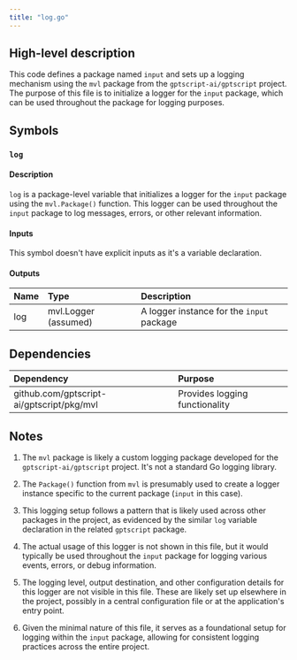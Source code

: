 ```yaml
---
title: "log.go"
---
```


## High-level description
This code defines a package named `input` and sets up a logging mechanism using the `mvl` package from the `gptscript-ai/gptscript` project. The purpose of this file is to initialize a logger for the `input` package, which can be used throughout the package for logging purposes.

## Symbols

### `log`
#### Description
`log` is a package-level variable that initializes a logger for the `input` package using the `mvl.Package()` function. This logger can be used throughout the `input` package to log messages, errors, or other relevant information.

#### Inputs
This symbol doesn't have explicit inputs as it's a variable declaration.

#### Outputs
| Name | Type | Description |
|:-----|:-----|:------------|
| log | mvl.Logger (assumed) | A logger instance for the `input` package |

## Dependencies
| Dependency | Purpose |
|:-----------|:--------|
| github.com/gptscript-ai/gptscript/pkg/mvl | Provides logging functionality |

## Notes
1. The `mvl` package is likely a custom logging package developed for the `gptscript-ai/gptscript` project. It's not a standard Go logging library.

2. The `Package()` function from `mvl` is presumably used to create a logger instance specific to the current package (`input` in this case).

3. This logging setup follows a pattern that is likely used across other packages in the project, as evidenced by the similar `log` variable declaration in the related `gptscript` package.

4. The actual usage of this logger is not shown in this file, but it would typically be used throughout the `input` package for logging various events, errors, or debug information.

5. The logging level, output destination, and other configuration details for this logger are not visible in this file. These are likely set up elsewhere in the project, possibly in a central configuration file or at the application's entry point.

6. Given the minimal nature of this file, it serves as a foundational setup for logging within the `input` package, allowing for consistent logging practices across the entire project.